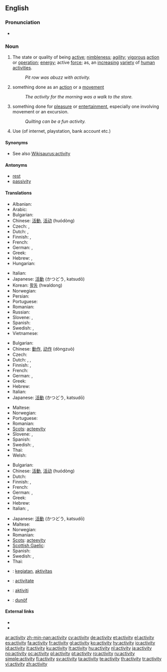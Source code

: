 ==English==
{{wikipedia}}

===Pronunciation===
* {{audio|en-us-activity.ogg|Audio (US)}}

===Noun===
{{en-noun|activit|ies}}

# The state or quality of being [[active]]; [[nimbleness]]; [[agility]]; [[vigorous]] [[action]] or [[operation]]; [[energy]]; active [[force]]; as, an [[increasing]] [[variety]] of [[human]] [[activities]].
#: ''Pit row was abuzz with activity.''
# something done as an [[action]] or a [[movement]]
#: ''The activity for the morning was a walk to the store.''
# something done for [[pleasure]] or [[entertainment]], especially one involving movement or an excursion.
#: ''Quilting can be a fun activity.''
# Use (of internet, playstation, bank account etc.)

====Synonyms====
* See also [[Wikisaurus:activity]]

====Antonyms====
* [[rest]]
* [[passivity]]

====Translations====
{{trans-top|The state or quality of being active; nimbleness; agility; vigorous action or operation; energy; active force}}
* Albanian: {{t|sq|aktivitet|f}}
* Arabic: {{Arab|[[نشاط]]}} {{IPAchar|(našāʈ)}} {{m}}
* Bulgarian: {{t+|bg|активност|f|tr=aktívnost}}
* Chinese: [[活動]], [[活动]] (huódòng)
* Czech: {{t-|cs|aktivita|f}}, {{t-|cs|čilost|f}}
* Dutch: {{t+|nl|activiteit|f}}, {{t+|nl|actief|f}}
* Finnish: {{t-|fi|aktiivisuus}}, {{t+|fi|toiminta}}
* French: {{t+|fr|activité|f}}
* German: {{t+|de|Aktivität|f}}, {{t+|de|Tätigkeit|f}}
* Greek: {{t+|el|δραστηριότητα|f|tr=drastiriótita}}
* Hebrew: {{t-|he|פעילות|f|tr=pe‘ilút}}, {{t-|he|מעש|m|tr=má`as}} {{qualifier|rare}}
* Hungarian: {{t+|hu|elfoglaltság}}
{{trans-mid}}
* Italian: {{t+|it|attività|f}}
* Japanese: [[活動]] (かつどう, katsudō)
* Korean: [[활동]] (hwaldong)
* Norwegian: {{t+|no|aktivitet|m}}
* Persian: {{t|fa|فعالیت|tr=fa'âliyat|sc=fa-Arab}}
* Portuguese: {{t+|pt|atividade|f}}
* Romanian: {{t+|ro|activitate|f}}
* Russian: {{t+|ru|деятельность|f|tr=déjatel’nost’}}
* Slovene: {{t-|sl|aktivnost|f|alt=aktívnost}},  {{t+|sl|dejavnost|f|alt=dejávnost}}
* Spanish: {{t+|es|actividad|f}}
* Swedish: {{t+|sv|aktivitet|c}}, {{t+|sv|verksamhet|c}}
* Vietnamese: {{t|vi|hoạt động}}
{{trans-bottom}}

{{trans-top|something done as an action or a movement}}
* Bulgarian: {{t|bg|дейност}}
* Chinese: [[動作]], [[动作]] (dòngzuò)
* Czech: {{t+|cs|činnost|f}}
* Dutch: {{t+|nl|activiteit|f}}, {{t+|nl|beweging|f}}, {{t+|nl|werkzaamheid|f}}
* Finnish: {{t-|fi|aktiivisuus}}, {{t+|fi|toiminta}}
* French: {{t+|fr|activité|f}}
* German: {{t+|de|Aktivität|f}}, {{t+|de|Handlung|f}}
* Greek: {{t|el|δράση|f|tr=drási}}
* Hebrew: {{t-|he|פעילות|f|tr=pe‘ilút}}
* Italian: {{t+|it|attività|f}}
* Japanese: [[活動]] (かつどう, katsudō)
{{trans-mid}}
* Maltese: {{t-|mt|attività|f|xs=Maltese}}
* Norwegian: {{t+|no|aktivitet|m}}
* Portuguese: {{t+|pt|atividade|f}}
* Romanian: {{t+|ro|activitate|f}}
* [[Scots]]: [[acteevity]]
* Slovene: {{t-|sl|aktivnost|f|alt=aktívnost}},  {{t+|sl|dejavnost|f|alt=dejávnost}}
* Spanish: {{t+|es|actividad|f}}
* Swedish: {{t+|sv|aktivitet|c}},  {{t|sv|sysselsättning}}
* Thai: {{t|th|การเคลื่อนไหว|sc=Thai|xs=English}}
* Welsh: {{t|cy|gweithgaredd|m}}
{{trans-bottom}}

{{trans-top|something done for pleasure or entertainment}}
* Bulgarian: {{t+|bg|активност}}
* Chinese: [[活動]], [[活动]] (huódòng)
* Dutch: {{t+|nl|activiteit|f}}
* Finnish: {{t-|fi|askartelu}}, {{t-|fi|aktiviteetti}}
* French: {{t+|fr|activité|f}}
* German: {{t+|de|Aktivität|f}}, {{t+|de|Unternehmung|f}}
* Greek: {{t+|el|δραστηριότητα|f|tr=drastiriótita}}
* Hebrew: {{t-|he|פעילות|f|tr=pe‘ilút}}
* Italian: {{t+|it|attività|f}}, {{t-|it|svago|m}}
{{trans-mid}}
* Japanese: [[活動]] (かつどう, katsudō)
* Maltese: {{t-|mt|attività|f|xs=Maltese}}
* Norwegian: {{t+|no|aktivitet|m}}
* Romanian: {{t+|ro|activitate|f}}
* [[Scots]]: [[acteevity]]
* [[Scottish Gaelic]]: {{t-|gd|spòrs|f|xs=Scottish Gaelic}}
* Spanish: {{t+|es|actividad|f}}
* Swedish: {{t+|sv|aktivitet|c}},  {{t|sv|sysselsättning}}
* Thai: {{t+|th|กิจกรรม}}
{{trans-bottom}}

{{checktrans-top}}
* {{ttbc|Indonesian}}: [[giat|kegiatan]], [[aktivitas]]
* {{ttbc|Interlingua}}: [[activitate]]
* {{ttbc|Malay}}: [[aktiviti]]
* {{ttbc|Volapük}}: [[dunöf]]
{{trans-mid}}
{{trans-bottom}}

====External links====
* {{R:Webster 1913}}
* {{R:Century 1911}}

[[ar:activity]]
[[zh-min-nan:activity]]
[[cy:activity]]
[[de:activity]]
[[et:activity]]
[[el:activity]]
[[es:activity]]
[[fa:activity]]
[[fr:activity]]
[[gl:activity]]
[[ko:activity]]
[[hy:activity]]
[[io:activity]]
[[id:activity]]
[[it:activity]]
[[ku:activity]]
[[lt:activity]]
[[hu:activity]]
[[nl:activity]]
[[ja:activity]]
[[no:activity]]
[[oc:activity]]
[[pl:activity]]
[[pt:activity]]
[[ro:activity]]
[[ru:activity]]
[[simple:activity]]
[[fi:activity]]
[[sv:activity]]
[[ta:activity]]
[[te:activity]]
[[th:activity]]
[[tr:activity]]
[[vi:activity]]
[[zh:activity]]